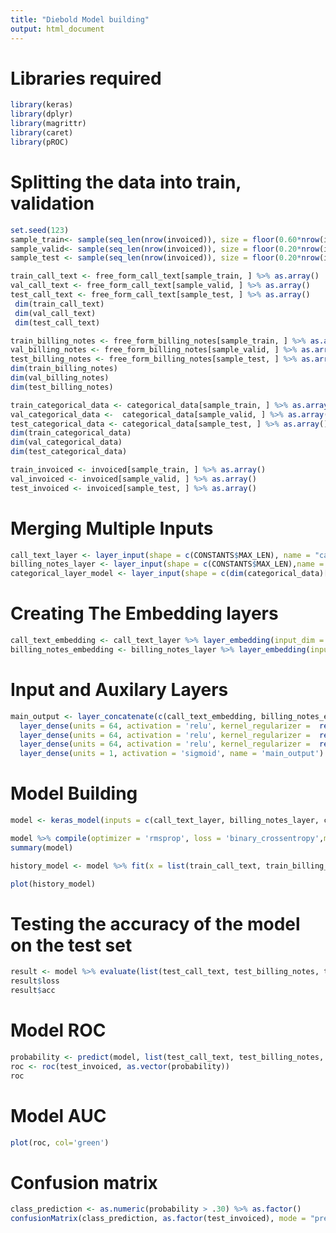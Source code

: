```yaml
---
title: "Diebold Model building"
output: html_document
---
```


# Libraries required

```r
library(keras)
library(dplyr)
library(magrittr)
library(caret)
library(pROC)
```

# Splitting the data into train, validation

```r
set.seed(123)
sample_train<- sample(seq_len(nrow(invoiced)), size = floor(0.60*nrow(invoiced)))
sample_valid<- sample(seq_len(nrow(invoiced)), size = floor(0.20*nrow(invoiced)))
sample_test <- sample(seq_len(nrow(invoiced)), size = floor(0.20*nrow(invoiced)))

```

```r
train_call_text <- free_form_call_text[sample_train, ] %>% as.array()
val_call_text <- free_form_call_text[sample_valid, ] %>% as.array()
test_call_text <- free_form_call_text[sample_test, ] %>% as.array()
 dim(train_call_text)
 dim(val_call_text)
 dim(test_call_text)
```

```r
train_billing_notes <- free_form_billing_notes[sample_train, ] %>% as.array()
val_billing_notes <- free_form_billing_notes[sample_valid, ] %>% as.array()
test_billing_notes <- free_form_billing_notes[sample_test, ] %>% as.array()
dim(train_billing_notes)
dim(val_billing_notes)
dim(test_billing_notes)
```

```r
train_categorical_data <- categorical_data[sample_train, ] %>% as.array()
val_categorical_data <-  categorical_data[sample_valid, ] %>% as.array()
test_categorical_data <- categorical_data[sample_test, ] %>% as.array()
dim(train_categorical_data)
dim(val_categorical_data)
dim(test_categorical_data)
```

```r
train_invoiced <- invoiced[sample_train, ] %>% as.array()
val_invoiced <- invoiced[sample_valid, ] %>% as.array()
test_invoiced <- invoiced[sample_test, ] %>% as.array()
```

# Merging Multiple Inputs

```r
call_text_layer <- layer_input(shape = c(CONSTANTS$MAX_LEN), name = "call_text_layer")
billing_notes_layer <- layer_input(shape = c(CONSTANTS$MAX_LEN),name = "billing_notes_layer")
categorical_layer_model <- layer_input(shape = c(dim(categorical_data)[2]), name = 'categorica_layer_model')
```

# Creating The Embedding layers

```r
call_text_embedding <- call_text_layer %>% layer_embedding(input_dim = CONSTANTS$MAX_WORDS, output_dim = 512, input_length = CONSTANTS$MAX_LEN, name = "call_text_embedding") %>% layer_dropout(0.6) %>% layer_flatten()
billing_notes_embedding <- billing_notes_layer %>% layer_embedding(input_dim = CONSTANTS$MAX_WORDS,output_dim = 512,input_length = CONSTANTS$MAX_LEN, name = "billing_notes_embedding") %>% layer_dropout(0.6) %>% layer_flatten()
```

# Input and Auxilary Layers

```r
main_output <- layer_concatenate(c(call_text_embedding, billing_notes_embedding, categorical_layer_model)) %>%
  layer_dense(units = 64, activation = 'relu', kernel_regularizer =  regularizer_l2(0.001)) %>%
  layer_dense(units = 64, activation = 'relu', kernel_regularizer =  regularizer_l2(0.001)) %>%
  layer_dense(units = 64, activation = 'relu', kernel_regularizer =  regularizer_l2(0.001)) %>%
  layer_dense(units = 1, activation = 'sigmoid', name = 'main_output')
```

# Model Building

```r
model <- keras_model(inputs = c(call_text_layer, billing_notes_layer, categorical_layer_model), outputs = main_output)
```

```r
model %>% compile(optimizer = 'rmsprop', loss = 'binary_crossentropy',metric = 'accuracy')
summary(model)
```


```r
history_model <- model %>% fit(x = list(train_call_text, train_billing_notes, train_categorical_data), y = train_invoiced, epochs = 5, batch_size = 128, validation_data = list(list(val_call_text, val_billing_notes, val_categorical_data),val_invoiced))
```

```r
plot(history_model)
```


# Testing the accuracy of the model on the test set

```r
result <- model %>% evaluate(list(test_call_text, test_billing_notes, test_categorical_data), test_invoiced)
result$loss
result$acc
```

# Model ROC 

```r
probability <- predict(model, list(test_call_text, test_billing_notes, test_categorical_data), batch_size = 128)
roc <- roc(test_invoiced, as.vector(probability))
roc
```

# Model AUC 

```r
plot(roc, col='green')
```

# Confusion matrix

```r
class_prediction <- as.numeric(probability > .30) %>% as.factor()
confusionMatrix(class_prediction, as.factor(test_invoiced), mode = "prec_recall")
```
